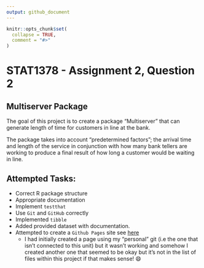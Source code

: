 ```yaml
---
output: github_document
---
```


<!-- README.md is generated from README.Rmd. Please edit that file -->

```r
knitr::opts_chunk$set(
  collapse = TRUE,
  comment = "#>"
)
```

# STAT1378 - Assignment 2, Question 2

## Multiserver Package
<!-- badges: start -->
<!-- badges: end -->

The goal of this project is to create a package "Multiserver" that can generate length of time for customers in line at the bank.

The package takes into account "predetermined factors"; the arrival time and length of the service in conjunction with how many bank tellers are working to produce a final result of how long a customer would be waiting in line. 


## Attempted Tasks:

* Correct R package structure
* Appropriate documentation
* Implement `testthat`
* Use `Git` and `GitHub` correctly
* Implemented `tibble`
* Added provided dataset with documentation. 
* Attempted to create a `Github Pages` site see [here](https://mq-stat1378.github.io/assignment2-question2-caitlinapcar/) 
  - I had initially created a page using my "personal" git (i.e the one that isn't connected to this unit) but it wasn't working and somehow I created another one that seemed to be okay but it's not in the list of files within this project if that makes sense! 😄
 

